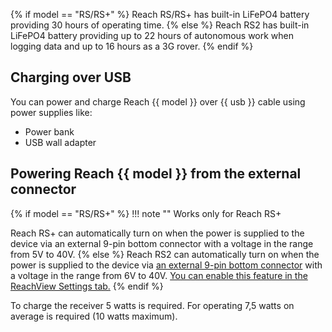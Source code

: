 {% if model == "RS/RS+" %} 
Reach RS/RS+ has built-in LiFePO4 battery providing 30 hours of operating time. 
{% else %}
Reach RS2 has built-in LiFePO4 battery providing up to 22 hours of autonomous work when logging data and up to 16 hours as a 3G rover. 
{% endif %}

## Charging over USB

You can power and charge Reach {{ model }} over {{ usb }} cable using power supplies like:

* Power bank
* USB wall adapter

## Powering Reach {{ model }} from the external connector

{% if model == "RS/RS+" %} 
!!! note ""
	Works only for Reach RS+

Reach RS+ can automatically turn on when the power is supplied to the device via an external 9-pin bottom connector with a voltage in the range from 5V to 40V.
{% else %}
Reach RS2 can automatically turn on when the power is supplied to the device via [an external 9-pin bottom connector](../specs/#electrical-specs) with a voltage in the range from 6V to 40V. [You can enable this feature in the ReachView Settings tab.](../common/reachview/settings/#bottom-connector-settings)
{% endif %}

To charge the receiver 5 watts is required. For operating 7,5 watts on average is required (10 watts maximum). 
